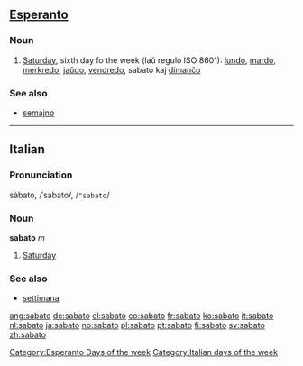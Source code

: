 ==[[Esperanto]]==
===Noun===

#[[Saturday]], sixth day fo the week (laŭ regulo ISO 8601): [[lundo]], [[mardo]], [[merkredo]], [[jaŭdo]], [[vendredo]], sabato kaj [[dimanĉo]]

[[Category:Esperanto Days of the week]]

===See also===
*[[semajno]]

----

==Italian==
===Pronunciation===
sàbato, /ˈsabato/, /<tt>"sabato</tt>/
===Noun===
'''sabato''' ''m''

# [[Saturday]]

===See also===
*[[settimana]]

[[Category:Italian days of the week]]

[[ang:sabato]]
[[de:sabato]]
[[el:sabato]]
[[eo:sabato]]
[[fr:sabato]]
[[ko:sabato]]
[[it:sabato]]
[[nl:sabato]]
[[ja:sabato]]
[[no:sabato]]
[[pl:sabato]]
[[pt:sabato]]
[[fi:sabato]]
[[sv:sabato]]
[[zh:sabato]]